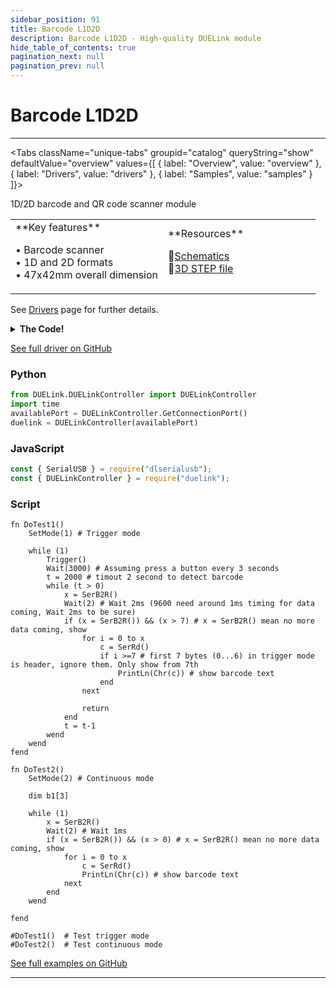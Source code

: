 ```yaml
---
sidebar_position: 91
title: Barcode L1D2D
description: Barcode L1D2D - High-quality DUELink module
hide_table_of_contents: true
pagination_next: null
pagination_prev: null
---
```



# Barcode L1D2D

<ImageSection 
  product="vibarcodel1d2d-a"
  tagline="High-quality DUELink module"
/>

---

<Tabs className="unique-tabs" groupid="catalog" queryString="show" defaultValue="overview"
  values={[
    {
        label: "Overview",
        value: "overview"
    },
    {
        label: "Drivers",
        value: "drivers"
    },
    {
        label: "Samples",
        value: "samples"
    }
]}>

<TabItem value="overview">

1D/2D barcode and QR code scanner module

<table><td width='50%'>
**Key features**

• Barcode scanner<br/>
• 1D and 2D formats<br/>
• 47x42mm overall dimension<br/>

</td><td width='50%'>
**Resources**
 
📄[Schematics](/sch/gdl-vibarcodel1d2d-a.pdf)<br/>
🔩[3D STEP file](/3d/gdl-vibarcodel1d2d-a.step)<br/>
</td></table>

</TabItem>

<TabItem value="drivers">

See [Drivers](/docs/engine/drivers) page for further details.

<details>
<summary><strong>The Code!</strong></summary>

**Barcode L1D2D Driver**

```batch
##### Barcode L1D2D Driver #####

fn DVer()
    return 1.0
fend

fn Init()
    SerCfg(9600, 1024)
    SerWrs([0x7E, 0x00, 0x08, 0x01, 0x00, 0xD9, 0x50, 0xAB, 0xCD]) # setup default
    Wait(1000) # wait 1 seconds for applying default setup
 
    SerWrs([0x7E, 0x00, 0x08, 0x01, 0x00, 0x0D, 0x00, 0xAB, 0xCD]) # Enable serial output
    Wait(100) # wait for apply setting
 
    SerWrs([0x7E, 0x00, 0x08, 0x01, 0x00, 0x03, 0x01, 0xAB, 0xCD]) # Enable those setting
    Wait(100) # wait 
 
    SerWrs([0x7E, 0x00, 0x08, 0x01, 0x00, 0x00, 0xD5, 0xAB, 0xCD]) # put barcode to working mode
    Wait(100) # wait
    
    SerDisc() # clear buffer
fend
 
fn SetMode(m) #m: 1: Trigger mode, 2: Continuous mode
    # trigger mode: User press a button, then send command (use Trigger()) to start scanning.
    # continue mode: The bar code keep scanning and send out put data.
    m = 0xD4 + m
 
    SerWrs([0x7E, 0x00, 0x08, 0x01, 0x00, 0x00, m, 0xAB, 0xCD]) # put barcode to working mode
    Wait(100) # wait
    
    SerDisc() # clear buffer 
fend
 
fn Trigger()
    SerDisc() # clear all in buffer before
    SerWrs([0x7E, 0x00, 0x08, 0x01, 0x00, 0x02, 0x01, 0xAB, 0xCD]) # Send trigger cmd
fend

Init()

####################
```

</details>

[See full driver on GitHub](https://github.com/ghi-electronics/duelink-website/tree/main/static/code/drivers)

</TabItem>

<TabItem value="samples">

### Python

```python
from DUELink.DUELinkController import DUELinkController
import time
availablePort = DUELinkController.GetConnectionPort()
duelink = DUELinkController(availablePort)
```

### JavaScript

```javascript
const { SerialUSB } = require("dlserialusb");
const { DUELinkController } = require("duelink");
```

### Script

```batch
fn DoTest1()
    SetMode(1) # Trigger mode
    
    while (1)
        Trigger()
        Wait(3000) # Assuming press a button every 3 seconds
        t = 2000 # timout 2 second to detect barcode
        while (t > 0)
            x = SerB2R()
            Wait(2) # Wait 2ms (9600 need around 1ms timing for data coming, Wait 2ms to be sure)
            if (x = SerB2R()) && (x > 7) # x = SerB2R() mean no more data coming, show
                for i = 0 to x
                    c = SerRd()
                    if i >=7 # first 7 bytes (0...6) in trigger mode is header, ignore them. Only show from 7th          
                        PrintLn(Chr(c)) # show barcode text
                    end
                next
                
                return
            end
            t = t-1
        wend
    wend
fend

fn DoTest2()
    SetMode(2) # Continuous mode
    
    dim b1[3] 
    
    while (1)
        x = SerB2R()
        Wait(2) # Wait 1ms
        if (x = SerB2R()) && (x > 0) # x = SerB2R() mean no more data coming, show
            for i = 0 to x
                c = SerRd()
                PrintLn(Chr(c)) # show barcode text
            next
        end
    wend
 
fend

#DoTest1()  # Test trigger mode
#DoTest2()  # Test continuous mode
```

[See full examples on GitHub](https://github.com/ghi-electronics/duelink-website/tree/main/static/code/samples)

</TabItem>

</Tabs>

---

<OrderSection
    product="DUELink Barcode L1D2D"
    partnumber="GDL-VIBARCODEL1D2D-A"
    price="$0.00"
/>
